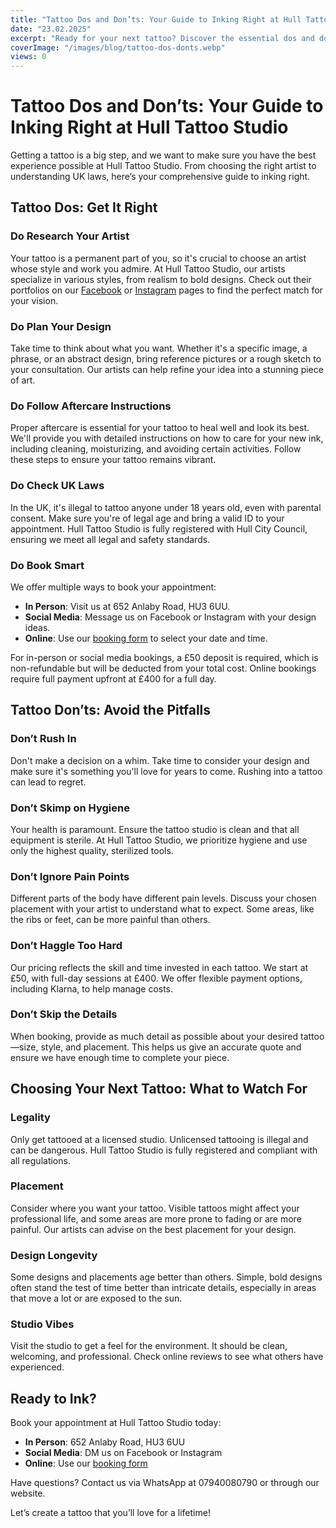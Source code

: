 ```yaml
---
title: "Tattoo Dos and Don’ts: Your Guide to Inking Right at Hull Tattoo Studio"
date: "23.02.2025"
excerpt: "Ready for your next tattoo? Discover the essential dos and don’ts of tattooing, UK laws you need to know, and tips for picking the perfect piece at Hull Tattoo Studio."
coverImage: "/images/blog/tattoo-dos-donts.webp"
views: 0
---
```


# Tattoo Dos and Don’ts: Your Guide to Inking Right at Hull Tattoo Studio

Getting a tattoo is a big step, and we want to make sure you have the best experience possible at Hull Tattoo Studio. From choosing the right artist to understanding UK laws, here’s your comprehensive guide to inking right.

## Tattoo Dos: Get It Right

### Do Research Your Artist

Your tattoo is a permanent part of you, so it's crucial to choose an artist whose style and work you admire. At Hull Tattoo Studio, our artists specialize in various styles, from realism to bold designs. Check out their portfolios on our [Facebook](https://www.facebook.com/hulltattoostudio) or [Instagram](https://www.instagram.com/hull_tattoo_studio) pages to find the perfect match for your vision.

### Do Plan Your Design

Take time to think about what you want. Whether it's a specific image, a phrase, or an abstract design, bring reference pictures or a rough sketch to your consultation. Our artists can help refine your idea into a stunning piece of art.

### Do Follow Aftercare Instructions

Proper aftercare is essential for your tattoo to heal well and look its best. We'll provide you with detailed instructions on how to care for your new ink, including cleaning, moisturizing, and avoiding certain activities. Follow these steps to ensure your tattoo remains vibrant.

### Do Check UK Laws

In the UK, it's illegal to tattoo anyone under 18 years old, even with parental consent. Make sure you're of legal age and bring a valid ID to your appointment. Hull Tattoo Studio is fully registered with Hull City Council, ensuring we meet all legal and safety standards.

### Do Book Smart

We offer multiple ways to book your appointment:
- **In Person**: Visit us at 652 Anlaby Road, HU3 6UU.
- **Social Media**: Message us on Facebook or Instagram with your design ideas.
- **Online**: Use our [booking form](https://www.hulltattoostudio.com/mike) to select your date and time.

For in-person or social media bookings, a £50 deposit is required, which is non-refundable but will be deducted from your total cost. Online bookings require full payment upfront at £400 for a full day.

## Tattoo Don’ts: Avoid the Pitfalls

### Don’t Rush In

Don't make a decision on a whim. Take time to consider your design and make sure it's something you'll love for years to come. Rushing into a tattoo can lead to regret.

### Don’t Skimp on Hygiene

Your health is paramount. Ensure the tattoo studio is clean and that all equipment is sterile. At Hull Tattoo Studio, we prioritize hygiene and use only the highest quality, sterilized tools.

### Don’t Ignore Pain Points

Different parts of the body have different pain levels. Discuss your chosen placement with your artist to understand what to expect. Some areas, like the ribs or feet, can be more painful than others.

### Don’t Haggle Too Hard

Our pricing reflects the skill and time invested in each tattoo. We start at £50, with full-day sessions at £400. We offer flexible payment options, including Klarna, to help manage costs.

### Don’t Skip the Details

When booking, provide as much detail as possible about your desired tattoo—size, style, and placement. This helps us give an accurate quote and ensure we have enough time to complete your piece.

## Choosing Your Next Tattoo: What to Watch For

### Legality

Only get tattooed at a licensed studio. Unlicensed tattooing is illegal and can be dangerous. Hull Tattoo Studio is fully registered and compliant with all regulations.

### Placement

Consider where you want your tattoo. Visible tattoos might affect your professional life, and some areas are more prone to fading or are more painful. Our artists can advise on the best placement for your design.

### Design Longevity

Some designs and placements age better than others. Simple, bold designs often stand the test of time better than intricate details, especially in areas that move a lot or are exposed to the sun.

### Studio Vibes

Visit the studio to get a feel for the environment. It should be clean, welcoming, and professional. Check online reviews to see what others have experienced.

## Ready to Ink?

Book your appointment at Hull Tattoo Studio today:
- **In Person**: 652 Anlaby Road, HU3 6UU
- **Social Media**: DM us on Facebook or Instagram
- **Online**: Use our [booking form](https://www.hulltattoostudio.com/book)

Have questions? Contact us via WhatsApp at 07940080790 or through our website.

Let’s create a tattoo that you’ll love for a lifetime!